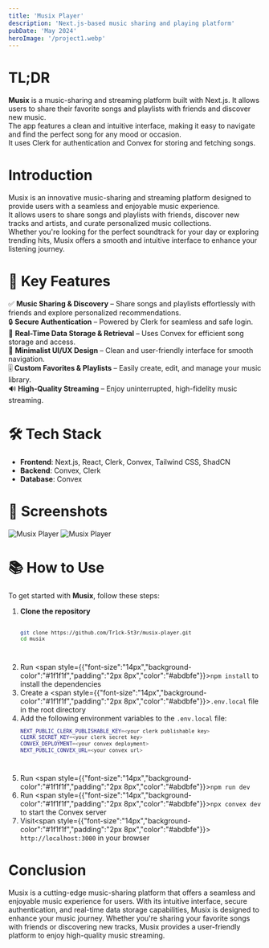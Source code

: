 ```yaml
---
title: 'Musix Player'
description: 'Next.js-based music sharing and playing platform'
pubDate: 'May 2024'
heroImage: '/project1.webp'
---
```




# TL;DR

**Musix** is a music-sharing and streaming platform built with Next.js. It allows users to share their favorite songs and playlists with friends and discover new music.  
The app features a clean and intuitive interface, making it easy to navigate and find the perfect song for any mood or occasion.  
It uses Clerk for authentication and Convex for storing and fetching songs.  

# Introduction

Musix is an innovative music-sharing and streaming platform designed to provide users with a seamless and enjoyable music experience.  
It allows users to share songs and playlists with friends, discover new tracks and artists, and curate personalized music collections.  
Whether you're looking for the perfect soundtrack for your day or exploring trending hits, Musix offers a smooth and intuitive interface to enhance your listening journey.  

# 🚀 Key Features  

✅ **Music Sharing & Discovery** – Share songs and playlists effortlessly with friends and explore personalized recommendations.  
🔒 **Secure Authentication** – Powered by Clerk for seamless and safe login.  
📡 **Real-Time Data Storage & Retrieval** – Uses Convex for efficient song storage and access.  
🎨 **Minimalist UI/UX Design** – Clean and user-friendly interface for smooth navigation.  
🎚️ **Custom Favorites & Playlists** – Easily create, edit, and manage your music library.  
🔊 **High-Quality Streaming** – Enjoy uninterrupted, high-fidelity music streaming.  

# 🛠️ Tech Stack  

- **Frontend**: Next.js, React, Clerk, Convex, Tailwind CSS, ShadCN  
- **Backend**: Convex, Clerk  
- **Database**: Convex  

# 📸 Screenshots  

![Musix Player](/project-1/musix.webp)
![Musix Player](/project-1/musix-2.webp)

# 📚 How to Use  

To get started with **Musix**, follow these steps:  

1. **Clone the repository**  
    <Code lang="bash">
    ```sh
    git clone https://github.com/Tr1ck-5t3r/musix-player.git
    cd musix
    ```
    </Code>
2. Run <span style={{"font-size":"14px","background-color":"#1f1f1f","padding":"2px 8px","color":"#abdbfe"}}>`npm install`</span> to install the dependencies
3. Create a <span style={{"font-size":"14px","background-color":"#1f1f1f","padding":"2px 8px","color":"#abdbfe"}}>`.env.local`</span> file in the root directory
4. Add the following environment variables to the `.env.local` file:
    <Code lang="bash">
    ```sh
    NEXT_PUBLIC_CLERK_PUBLISHABLE_KEY=<your clerk publishable key>
    CLERK_SECRET_KEY=<your clerk secret key>
    CONVEX_DEPLOYMENT=<your convex deployment>
    NEXT_PUBLIC_CONVEX_URL=<your convex url>
    ```
    </Code>
5. Run <span style={{"font-size":"14px","background-color":"#1f1f1f","padding":"2px 8px","color":"#abdbfe"}}>`npm run dev`</span>
6. Run <span style={{"font-size":"14px","background-color":"#1f1f1f","padding":"2px 8px","color":"#abdbfe"}}>`npx convex dev`</span> to start the Convex server
7. Visit<span style={{"font-size":"14px","background-color":"#1f1f1f","padding":"2px 8px","color":"#abdbfe"}}> `http://localhost:3000`</span> in your browser

# Conclusion

Musix is a cutting-edge music-sharing platform that offers a seamless and enjoyable music experience for users.
With its intuitive interface, secure authentication, and real-time data storage capabilities, Musix is designed to enhance your music journey.
Whether you're sharing your favorite songs with friends or discovering new tracks, Musix provides a user-friendly platform to enjoy high-quality music streaming.